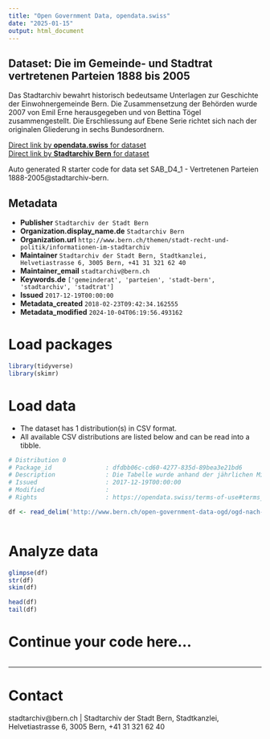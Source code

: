 ```yaml
---
title: "Open Government Data, opendata.swiss"
date: "2025-01-15"
output: html_document
---
```


## Dataset: Die im Gemeinde- und Stadtrat vertretenen Parteien 1888 bis 2005

Das Stadtarchiv bewahrt historisch bedeutsame Unterlagen zur Geschichte der Einwohnergemeinde Bern. Die Zusammensetzung der Behörden wurde 2007 von Emil Erne herausgegeben und von Bettina Tögel zusammengestellt. Die Erschliessung auf Ebene Serie richtet sich nach der originalen Gliederung in sechs Bundesordnern.

[Direct link by **opendata.swiss** for dataset](https://opendata.swiss/de/dataset/de-die-im-gemeinde-und-stadtrat-vertretenen-parteien-1888-bis-2005)<br>
[Direct link by **Stadtarchiv Bern** for dataset](http://www.bern.ch/open-government-data-ogd/ogd-nach-themen/stadtarchiv-ogd)

Auto generated R starter code for data set SAB_D4_1 - Vertretenen Parteien 1888-2005@stadtarchiv-bern.

## Metadata

- **Publisher** `Stadtarchiv der Stadt Bern`
- **Organization.display_name.de** `Stadtarchiv Bern`
- **Organization.url** `http://www.bern.ch/themen/stadt-recht-und-politik/informationen-im-stadtarchiv`
- **Maintainer** `Stadtarchiv der Stadt Bern, Stadtkanzlei, Helvetiastrasse 6, 3005 Bern, +41 31 321 62 40`
- **Maintainer_email** `stadtarchiv@bern.ch`
- **Keywords.de** `['gemeinderat', 'parteien', 'stadt-bern', 'stadtarchiv', 'stadtrat']`
- **Issued** `2017-12-19T00:00:00`
- **Metadata_created** `2018-02-23T09:42:34.162555`
- **Metadata_modified** `2024-10-04T06:19:56.493162`


# Load packages

```r

library(tidyverse)
library(skimr)

```

# Load data

-   The dataset has 1 distribution(s) in CSV format.
-   All available CSV distributions are listed below and can be read into a tibble.

```r

# Distribution 0
# Package_id               : dfdbb06c-cd60-4277-835d-89bea3e21bd6
# Description              : Die Tabelle wurde anhand der jährlichen Mitgliederlisten des Stadtrates (Stadtrat/ Mitglieder) erstellt, wo die benutzten Quellen im Einzelnen aufgeführt sind. Tanner 1995: 610f, 617ff., Aemmer 1973: 217f., Moser 1977: 47, Milliet 1899: 9. Tanner 1995: 610. Aemmer 1973: 7, Die Arbeiter-Union Bern 1892. Gruner 1988: 137f., Aemmer 1973: 51f. Moser 1977: 24, Milliet 1899: 9. Moser 1977: 24f. Bieler 1960: 311ff., 321f., Urech [o.J.]: 24-27. Moser 1977: 99f. Bartlome 1996: 3-6, Junker 1996: 176f., 180f., Junker 1968: 118ff., Graf 1982: 501f. Gruner 1977: 101f. Moser 2003. Gruner 1977: 161, Ramseier 1973: 52. Gruner 1977: 101f. Glauser/ Vatter [o.J.]: 28f. Die neue Partei ist getauft. Zehn Jahre bewegt. Seitz 1990. Wahlprotokoll vom 28. November 2004 – Protokoll der Stadtratswahlen. Brief und Statuten der Bürger-Partei (SAB Dok: Bürger-Partei), SRP 1996/1: 531.
# Issued                   : 2017-12-19T00:00:00
# Modified                 : 
# Rights                   : https://opendata.swiss/terms-of-use#terms_by

df <- read_delim('http://www.bern.ch/open-government-data-ogd/ogd-nach-themen/stadtarchiv-ogd/download-zusammensetzung_der_behoerden_1832_bis_2005-ogd/die-im-gemeinde--und-Stadtrat-vertretenen-Parteien-1888-bis-2005.txt/download')



```

# Analyze data

```r

glimpse(df)
str(df)
skim(df)

head(df)
tail(df)

```

# Continue your code here...

```r

```

------------------------------------------------------------------------

# Contact

stadtarchiv@bern.ch | Stadtarchiv der Stadt Bern, Stadtkanzlei, Helvetiastrasse 6, 3005 Bern, +41 31 321 62 40
